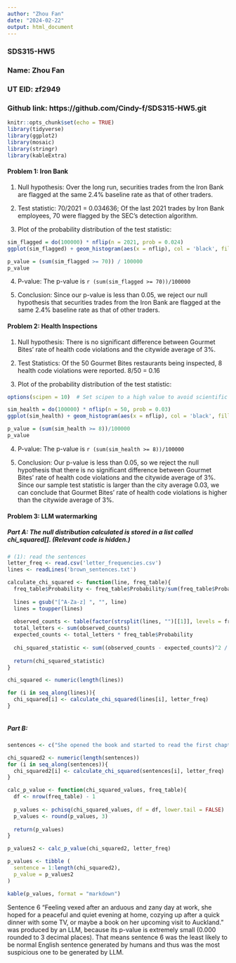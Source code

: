 ```yaml
---
author: "Zhou Fan"
date: "2024-02-22"
output: html_document
---
```


### SDS315-HW5
### Name: Zhou Fan
### UT EID: zf2949
### Github link: https://github.com/Cindy-f/SDS315-HW5.git

```r
knitr::opts_chunk$set(echo = TRUE)
library(tidyverse)
library(ggplot2)
library(mosaic)
library(stringr)
library(kableExtra)

```

#### Problem 1: Iron Bank

(1) Null hypothesis: Over the long run, securities trades from the Iron Bank are flagged at the same 2.4% baseline rate as that of other traders. 

(2) Test statistic: 70/2021 = 0.034636; Of the last 2021 trades by Iron Bank employees, 70 were flagged by the SEC’s detection algorithm.

(3) Plot of the probability distribution of the test statistic: 

```r

sim_flagged = do(100000) * nflip(n = 2021, prob = 0.024)
ggplot(sim_flagged) + geom_histogram(aes(x = nflip), col = 'black', fill = 'aquamarine', binwidth = 1) + theme_classic()

p_value = (sum(sim_flagged >= 70)) / 100000
p_value

```

(4) P-value: The p-value is `r (sum(sim_flagged >= 70))/100000`
 
(5) Conclusion: Since our p-value is less than 0.05, we reject our null hypothesis that securities trades from the Iron Bank are flagged at the same 2.4% baseline rate as that of other traders. 


#### Problem 2: Health Inspections

(1) Null hypothesis: There is no significant difference between Gourmet Bites’ rate of health code violations and the citywide average of 3%.

(2) Test Statistics: Of the 50 Gourmet Bites restaurants being inspected, 8 health code violations were reported. 8/50 = 0.16

(3) Plot of the probability distribution of the test statistic: 

```r
options(scipen = 10)  # Set scipen to a high value to avoid scientific notation

sim_health = do(100000) * nflip(n = 50, prob = 0.03)
ggplot(sim_health) + geom_histogram(aes(x = nflip), col = 'black', fill = 'aquamarine', binwidth = 1) + theme_classic()

p_value = (sum(sim_health >= 8))/100000
p_value

```
(4) P-value: The p-value is `r (sum(sim_health >= 8))/100000`

(5) Conclusion: Our p-value is less than 0.05, so we reject the null hypothesis that there is no significant difference between Gourmet Bites’ rate of health code violations and the citywide average of 3%. Since our sample test statistic is larger than the city average 0.03, we can conclude that Gourmet Bites’ rate of health code violations is higher than the citywide average of 3%. 


#### Problem 3: LLM watermarking 

##### Part A: The null distribution calculated is stored in a list called chi_squared[]. (Relevant code is hidden.)
```r
# (1): read the sentences
letter_freq <- read.csv('letter_frequencies.csv')
lines <- readLines('brown_sentences.txt')

calculate_chi_squared <- function(line, freq_table){
  freq_table$Probability <- freq_table$Probability/sum(freq_table$Probability)
  
  lines = gsub("[^A-Za-z] ", "", line)
  lines = toupper(lines)
  
  observed_counts <- table(factor(strsplit(lines, "")[[1]], levels = freq_table$Letter))
  total_letters <- sum(observed_counts)
  expected_counts <- total_letters * freq_table$Probability
  
  chi_squared_statistic <- sum((observed_counts - expected_counts)^2 / expected_counts)
  
  return(chi_squared_statistic)
}

chi_squared <- numeric(length(lines))

for (i in seq_along(lines)){
  chi_squared[i] <- calculate_chi_squared(lines[i], letter_freq)
}



```

##### Part B: 
```r
sentences <- c("She opened the book and started to read the first chapter, eagerly anticipating what might come next.", "Despite the heavy rain, they decided to go for a long walk in the park, crossing the main avenue by the fountain in the center.", "The museum’s new exhibit features ancient artifacts from various civilizations around the world.", "He carefully examined the document, looking for any clues that might help solve the mystery.", "The students gathered in the auditorium to listen to the guest speaker’s inspiring lecture.", "Feeling vexed after an arduous and zany day at work, she hoped for a peaceful and quiet evening at home, cozying up after a quick dinner with some TV, or maybe a book on her upcoming visit to Auckland.", "The chef demonstrated how to prepare a delicious meal using only locally sourced ingredients, focusing mainly on some excellent dinner recipes from Spain.", "They watched the sunset from the hilltop, marveling at the beautiful array of colors in the sky.", "The committee reviewed the proposal and provided many points of useful feedback to improve the project’s effectiveness.", "Despite the challenges faced during the project, the team worked tirelessly to ensure its successful completion, resulting in a product that exceeded everyone’s expectations.")

chi_squared2 <- numeric(length(sentences))
for (i in seq_along(sentences)){
  chi_squared2[i] <- calculate_chi_squared(sentences[i], letter_freq)
}

calc_p_value <- function(chi_squared_values, freq_table){
  df <- nrow(freq_table) - 1
  
  p_values <- pchisq(chi_squared_values, df = df, lower.tail = FALSE)
  p_values <- round(p_values, 3)
  
  return(p_values)
}

p_values2 <- calc_p_value(chi_squared2, letter_freq)

p_values <- tibble (
  sentence = 1:length(chi_squared2),
  p_value = p_values2
)

kable(p_values, format = "markdown")

```
Sentence 6 "Feeling vexed after an arduous and zany day at work, she hoped for a peaceful and quiet evening
at home, cozying up after a quick dinner with some TV, or maybe a book on her upcoming visit to
Auckland." was produced by an LLM, because its p-value is extremely small (0.000 rounded to 3 decimal places). That means sentence 6 was the least likely to be normal English sentence generated by humans and thus was the most suspicious one to be generated by LLM. 
